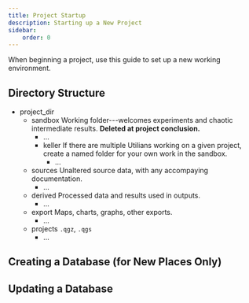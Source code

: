 ```yaml
---
title: Project Startup
description: Starting up a New Project
sidebar: 
    order: 0
---
```



When beginning a project, use this guide to set up a new working environment.

## Directory Structure

<FileTree>

- project_dir       
    - sandbox    Working folder---welcomes experiments and chaotic intermediate results. **Deleted at project conclusion.**
        - ...
        - keller    If there are multiple Utilians working on a given project, create a named folder for your own work in the sandbox.
            - ...
    - sources    Unaltered source data, with any accompaying documentation.
        - ...
    - derived    Processed data and results used in outputs.
        - ...
    - export     Maps, charts, graphs, other exports.
        - ...
    - projects   `.qgz`, `.qgs`
        - ...

</FileTree>

## Creating a Database (for New Places Only)

## Updating a Database

